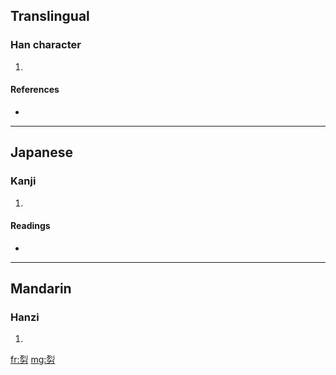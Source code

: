 ==Translingual==

===Han character===
{{Han char|rn=19|rad=力|as=06|sn=8|four=|canj=一弓大尸 (MNKS)}}

# {{defn|Han|sort=力06}}

====References====
* {{Han ref|kx=0147.170|dkj=02339|dj=0331.250|hdz=10369.130|uh=52BD|ud=21181}}

----

==Japanese==

===Kanji===
{{ja-kanji|grade=|rs=力06}}

# {{defn|Japanese|sort=力06}}

====Readings====
* {{ja-readings|on=[[れつ]] (retsu), [[れち]] (rechi)|kun=[[がある]] (gaaru)}}

----

==Mandarin==

===Hanzi===
{{cmn-hanzi|pin=[[liè]] ([[lie4]])|wg=lieh<sup>4</sup>}}

# {{defn|Mandarin|sort=力06}}

[[fr:劽]]
[[mg:劽]]